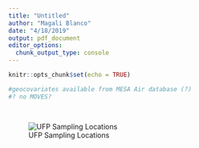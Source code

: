 ```yaml
---
title: "Untitled"
author: "Magali Blanco"
date: "4/18/2019"
output: pdf_document
editor_options: 
  chunk_output_type: console
---
```


```r
knitr::opts_chunk$set(echo = TRUE)
```

```r
#geocovariates available from MESA Air database (?)
#? no MOVES?

 
```

 

![UFP Sampling Locations](../Write Up/1. Proposal/Aim 2. 2019 UFP/Images/all sampling locations.png)

 
